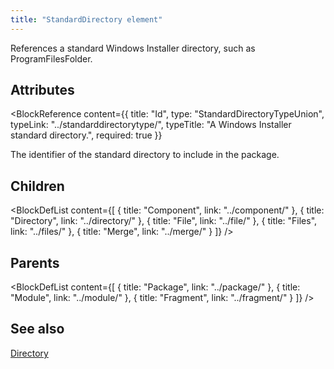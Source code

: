 ```yaml
---
title: "StandardDirectory element"
---
```



References a standard Windows Installer directory, such as ProgramFilesFolder.


## Attributes

<BlockWrapper>

  <BlockReference
    content={{
      title: "Id",
      type: "StandardDirectoryTypeUnion",
      typeLink: "../standarddirectorytype/",
      typeTitle: "A Windows Installer standard directory.",
      required: true
    }}
  >
  The identifier of the standard directory to include in the package.
  </BlockReference>

</BlockWrapper>

## Children

<BlockDefList content={[
    {
      title: "Component",
      link: "../component/"
    },
    {
      title: "Directory",
      link: "../directory/"
    },
    {
      title: "File",
      link: "../file/"
    },
    {
      title: "Files",
      link: "../files/"
    },
    {
      title: "Merge",
      link: "../merge/"
    }
  ]}
/>

## Parents

<BlockDefList content={[
    {
      title: "Package",
      link: "../package/"
    },
    {
      title: "Module",
      link: "../module/"
    },
    {
      title: "Fragment",
      link: "../fragment/"
    }
  ]}
/>

## See also
[Directory](../directory/)